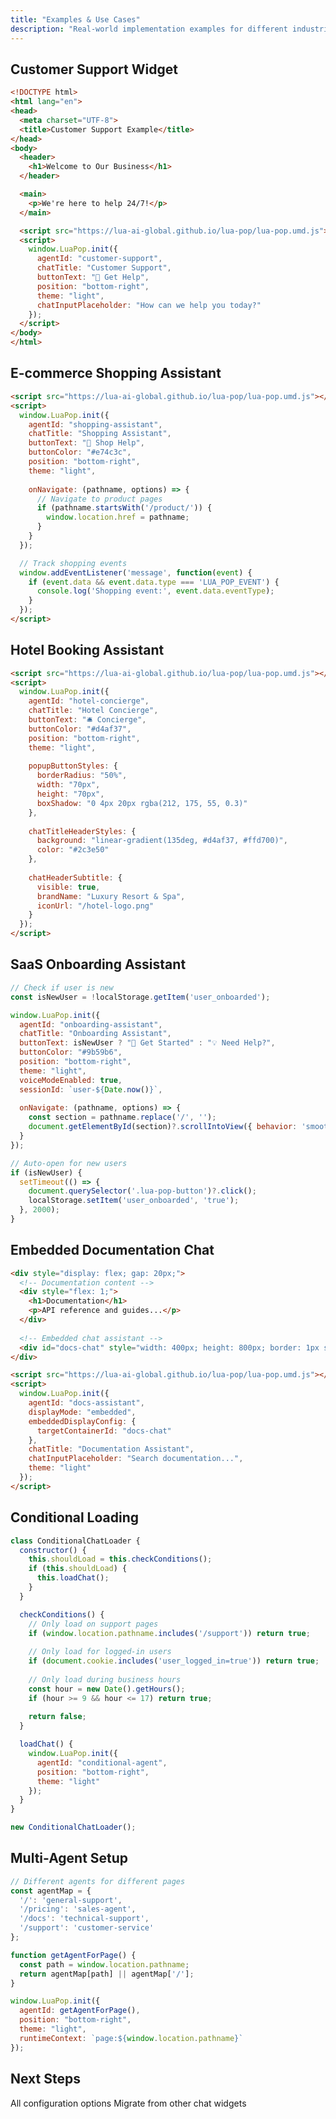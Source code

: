 ```yaml
---
title: "Examples & Use Cases"
description: "Real-world implementation examples for different industries"
---
```


## Customer Support Widget

```html
<!DOCTYPE html>
<html lang="en">
<head>
  <meta charset="UTF-8">
  <title>Customer Support Example</title>
</head>
<body>
  <header>
    <h1>Welcome to Our Business</h1>
  </header>

  <main>
    <p>We're here to help 24/7!</p>
  </main>

  <script src="https://lua-ai-global.github.io/lua-pop/lua-pop.umd.js"></script>
  <script>
    window.LuaPop.init({
      agentId: "customer-support",
      chatTitle: "Customer Support",
      buttonText: "💬 Get Help",
      position: "bottom-right",
      theme: "light",
      chatInputPlaceholder: "How can we help you today?"
    });
  </script>
</body>
</html>
```

## E-commerce Shopping Assistant

```html
<script src="https://lua-ai-global.github.io/lua-pop/lua-pop.umd.js"></script>
<script>
  window.LuaPop.init({
    agentId: "shopping-assistant",
    chatTitle: "Shopping Assistant",
    buttonText: "🛒 Shop Help",
    buttonColor: "#e74c3c",
    position: "bottom-right",
    theme: "light",
    
    onNavigate: (pathname, options) => {
      // Navigate to product pages
      if (pathname.startsWith('/product/')) {
        window.location.href = pathname;
      }
    }
  });

  // Track shopping events
  window.addEventListener('message', function(event) {
    if (event.data && event.data.type === 'LUA_POP_EVENT') {
      console.log('Shopping event:', event.data.eventType);
    }
  });
</script>
```

## Hotel Booking Assistant

```html
<script src="https://lua-ai-global.github.io/lua-pop/lua-pop.umd.js"></script>
<script>
  window.LuaPop.init({
    agentId: "hotel-concierge",
    chatTitle: "Hotel Concierge",
    buttonText: "🛎️ Concierge",
    buttonColor: "#d4af37",
    position: "bottom-right",
    theme: "light",
    
    popupButtonStyles: {
      borderRadius: "50%",
      width: "70px",
      height: "70px",
      boxShadow: "0 4px 20px rgba(212, 175, 55, 0.3)"
    },
    
    chatTitleHeaderStyles: {
      background: "linear-gradient(135deg, #d4af37, #ffd700)",
      color: "#2c3e50"
    },
    
    chatHeaderSubtitle: {
      visible: true,
      brandName: "Luxury Resort & Spa",
      iconUrl: "/hotel-logo.png"
    }
  });
</script>
```

## SaaS Onboarding Assistant

```javascript
// Check if user is new
const isNewUser = !localStorage.getItem('user_onboarded');

window.LuaPop.init({
  agentId: "onboarding-assistant",
  chatTitle: "Onboarding Assistant",
  buttonText: isNewUser ? "🚀 Get Started" : "💡 Need Help?",
  buttonColor: "#9b59b6",
  position: "bottom-right",
  theme: "light",
  voiceModeEnabled: true,
  sessionId: `user-${Date.now()}`,
  
  onNavigate: (pathname, options) => {
    const section = pathname.replace('/', '');
    document.getElementById(section)?.scrollIntoView({ behavior: 'smooth' });
  }
});

// Auto-open for new users
if (isNewUser) {
  setTimeout(() => {
    document.querySelector('.lua-pop-button')?.click();
    localStorage.setItem('user_onboarded', 'true');
  }, 2000);
}
```

## Embedded Documentation Chat

```html
<div style="display: flex; gap: 20px;">
  <!-- Documentation content -->
  <div style="flex: 1;">
    <h1>Documentation</h1>
    <p>API reference and guides...</p>
  </div>
  
  <!-- Embedded chat assistant -->
  <div id="docs-chat" style="width: 400px; height: 800px; border: 1px solid #ddd; border-radius: 8px;"></div>
</div>

<script src="https://lua-ai-global.github.io/lua-pop/lua-pop.umd.js"></script>
<script>
  window.LuaPop.init({
    agentId: "docs-assistant",
    displayMode: "embedded",
    embeddedDisplayConfig: {
      targetContainerId: "docs-chat"
    },
    chatTitle: "Documentation Assistant",
    chatInputPlaceholder: "Search documentation...",
    theme: "light"
  });
</script>
```

## Conditional Loading

```javascript
class ConditionalChatLoader {
  constructor() {
    this.shouldLoad = this.checkConditions();
    if (this.shouldLoad) {
      this.loadChat();
    }
  }

  checkConditions() {
    // Only load on support pages
    if (window.location.pathname.includes('/support')) return true;
    
    // Only load for logged-in users
    if (document.cookie.includes('user_logged_in=true')) return true;
    
    // Only load during business hours
    const hour = new Date().getHours();
    if (hour >= 9 && hour <= 17) return true;
    
    return false;
  }

  loadChat() {
    window.LuaPop.init({
      agentId: "conditional-agent",
      position: "bottom-right",
      theme: "light"
    });
  }
}

new ConditionalChatLoader();
```

## Multi-Agent Setup

```javascript
// Different agents for different pages
const agentMap = {
  '/': 'general-support',
  '/pricing': 'sales-agent',
  '/docs': 'technical-support',
  '/support': 'customer-service'
};

function getAgentForPage() {
  const path = window.location.pathname;
  return agentMap[path] || agentMap['/'];
}

window.LuaPop.init({
  agentId: getAgentForPage(),
  position: "bottom-right",
  theme: "light",
  runtimeContext: `page:${window.location.pathname}`
});
```

## Next Steps

<CardGroup cols={2}>
  <Card title="Configuration" icon="cog" href="/chat-widget/configuration">
    All configuration options
  </Card>
  <Card title="Migration" icon="arrows-turn-right" href="/chat-widget/migration">
    Migrate from other chat widgets
  </Card>
</CardGroup>
